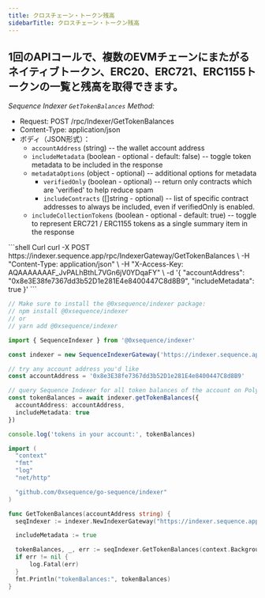 ```yaml
---
title: クロスチェーン・トークン残高
sidebarTitle: クロスチェーン・トークン残高
---
```


## 1回のAPIコールで、複数のEVMチェーンにまたがるネイティブトークン、ERC20、ERC721、ERC1155トークンの一覧と残高を取得できます。
_Sequence Indexer `GetTokenBalances` Method:_
- Request: POST /rpc/Indexer/GetTokenBalances
- Content-Type: application/json
- ボディ（JSON形式）：
  - `accountAddress` (string) -- the wallet account address
  - `includeMetadata` (boolean - optional - default: false) -- toggle token metadata to be included in the response
  - `metadataOptions` (object - optional) -- additional options for metadata
    - `verifiedOnly` (boolean - optional) -- return only contracts which are 'verified' to help reduce spam
    - `includeContracts` (\[]string - optional) -- list of specific contract addresses to always be included, even if verifiedOnly is enabled.
  - `includeCollectionTokens` (boolean - optional - default: true) -- toggle to represent ERC721 / ERC1155 tokens as a single summary item in the response

<CodeGroup>
  ```shell Curl
  curl -X POST https://indexer.sequence.app/rpc/IndexerGateway/GetTokenBalances \
   -H "Content-Type: application/json" \
   -H "X-Access-Key: AQAAAAAAAF_JvPALhBthL7VGn6jV0YDqaFY" \
   -d '{ "accountAddress": "0x8e3E38fe7367dd3b52D1e281E4e8400447C8d8B9", "includeMetadata": true }'
  ```

  ```ts Typescript
  // Make sure to install the @0xsequence/indexer package:
  // npm install @0xsequence/indexer
  // or
  // yarn add @0xsequence/indexer

  import { SequenceIndexer } from '@0xsequence/indexer'

  const indexer = new SequenceIndexerGateway('https://indexer.sequence.app', 'AQAAAAAAAF_JvPALhBthL7VGn6jV0YDqaFY')

  // try any account address you'd like
  const accountAddress = '0x8e3E38fe7367dd3b52D1e281E4e8400447C8d8B9'

  // query Sequence Indexer for all token balances of the account on Polygon
  const tokenBalances = await indexer.getTokenBalances({
  	accountAddress: accountAddress,
  	includeMetadata: true
  })

  console.log('tokens in your account:', tokenBalances)
  ```

  ```go Go
  import (
  	"context"
  	"fmt"
  	"log"
  	"net/http"

  	"github.com/0xsequence/go-sequence/indexer"
  )

  func GetTokenBalances(accountAddress string) {
  	seqIndexer := indexer.NewIndexerGateway("https://indexer.sequence.app", "AQAAAAAAAF_JvPALhBthL7VGn6jV0YDqaFY")

  	includeMetadata := true

  	tokenBalances, _, err := seqIndexer.GetTokenBalances(context.Background(), &accountAddress, nil, &includeMetadata, nil, nil)
  	if err != nil {
  		log.Fatal(err)
  	}
  	fmt.Println("tokenBalances:", tokenBalances)
  }
  ```
</CodeGroup>